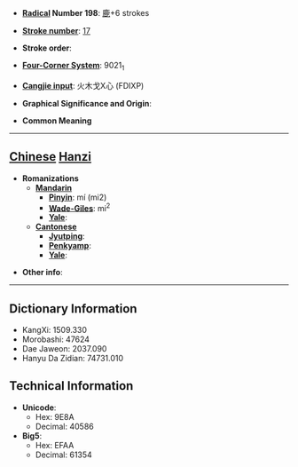* '''[[Wiktionary:Chinese radical index| Radical]] Number 198''': [[Wiktionary:Chinese radical index 鹿|鹿]]+6 strokes

* '''[[Wiktionary:Chinese total strokes index|Stroke number]]''': [[Wiktionary:Chinese total strokes index 17|17]]

* '''Stroke order''': 

* '''[[Wiktionary:Chinese four corner index|Four-Corner System]]''': 9021<sub>1</sub>

* '''[[Wiktionary:Chinese Cangjie index|Cangjie input]]''': 火木戈X心 (FDIXP)

* '''Graphical Significance and Origin''': 

* '''Common Meaning'''

----

== [[Chinese]] [[Hanzi]] ==

* '''Romanizations'''
** '''[[Mandarin]]'''
*** '''[[Pinyin]]''': mí (mi2)
*** '''[[Wade-Giles]]''': mi<sup>2</sup>
*** '''[[Yale]]''': 
** '''[[Cantonese]]'''
*** '''[[Jyutping]]''':
*** '''[[Penkyamp]]''': 
*** '''[[Yale]]''': 

* '''Other info''': 

----

== Dictionary Information ==

* KangXi: 1509.330
* Morobashi: 47624
* Dae Jaweon: 2037.090
* Hanyu Da Zidian: 74731.010

== Technical Information ==

* '''Unicode''':
** Hex: 9E8A
** Decimal: 40586
* '''Big5''':
** Hex: EFAA
** Decimal: 61354